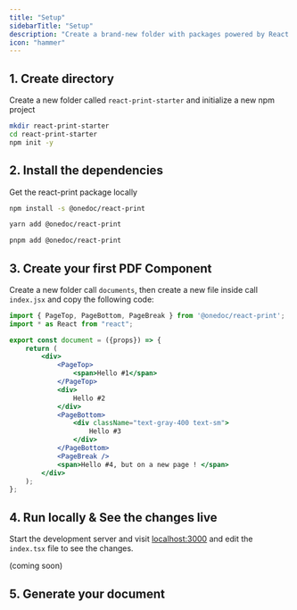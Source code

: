 ```yaml
---
title: "Setup"
sidebarTitle: "Setup"
description: "Create a brand-new folder with packages powered by React Print."
icon: "hammer"
---
```


## 1. Create directory

Create a new folder called `react-print-starter` and initialize a new npm project

```sh
mkdir react-print-starter
cd react-print-starter
npm init -y
```

## 2. Install the dependencies
Get the react-print package locally

<CodeGroup>

```sh npm
npm install -s @onedoc/react-print
```

```sh yarn
yarn add @onedoc/react-print
```

```sh pnpm
pnpm add @onedoc/react-print
```

</CodeGroup>

## 3. Create your first PDF Component 
Create a new folder call `documents`, then create a new file inside call `index.jsx` and copy the following code:

```jsx document/index.jsx
import { PageTop, PageBottom, PageBreak } from '@onedoc/react-print';
import * as React from "react";

export const document = ({props}) => {
    return (
        <div>
            <PageTop>
                <span>Hello #1</span>
            </PageTop>
            <div>
                Hello #2
            </div>
            <PageBottom>
                <div className="text-gray-400 text-sm">
                    Hello #3
                </div>
            </PageBottom>
            <PageBreak />
            <span>Hello #4, but on a new page ! </span>
        </div>
    );
};
```

## 4. Run locally & See the changes live
Start the development server and visit [localhost:3000](http://localhost:3000) and edit the `index.tsx` file to see the changes.

(coming soon)

## 5. Generate your document

